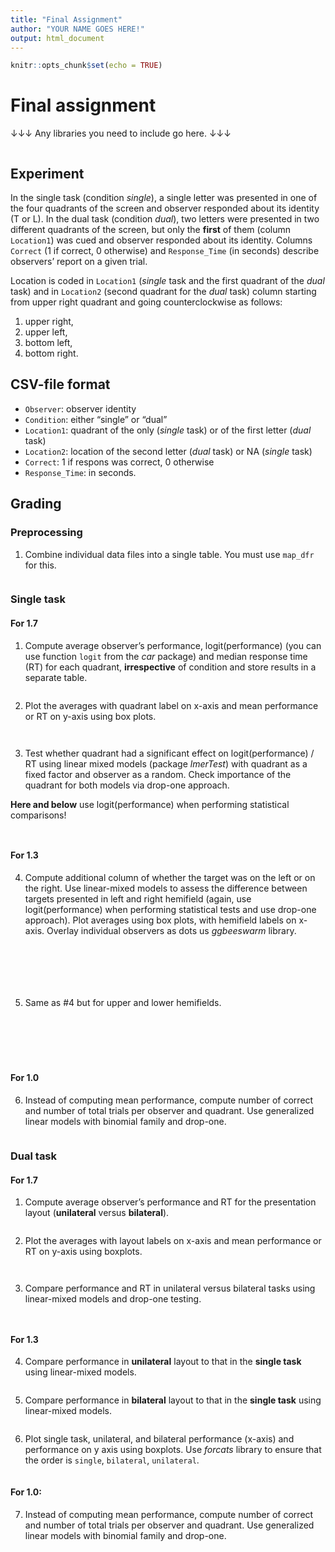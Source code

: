 ```yaml
---
title: "Final Assignment"
author: "YOUR NAME GOES HERE!"
output: html_document
---
```


```r
knitr::opts_chunk$set(echo = TRUE)
```
# Final assignment

↓↓↓ Any libraries you need to include go here. ↓↓↓

```r
```

## Experiment

In the single task (condition _single_), a single letter was presented in one of the four quadrants of the screen and observer responded about its identity (T or L). In the dual task (condition _dual_), two letters were presented in two different quadrants of the screen, but only the **first**  of them (column `Location1`) was cued and observer responded about its identity. Columns `Correct` (1 if correct, 0 otherwise) and `Response_Time` (in seconds) describe observers’ report on a given trial.

Location is coded in `Location1` (_single_ task and the first quadrant of the _dual_ task) and in `Location2` (second quadrant for the _dual_ task) column starting from upper right quadrant and going counterclockwise as follows:

1. upper right,
2. upper left,
3. bottom left,
4. bottom right.

## CSV-file format

* `Observer`: observer identity
* `Condition`: either "single" or "dual"
* `Location1`: quadrant of the only (_single_ task) or of the first letter (_dual_ task)
* `Location2`: location of the second letter (_dual_ task) or NA (_single_ task)
* `Correct`: 1 if respons was correct, 0 otherwise
* `Response_Time`: in seconds.

## Grading

### Preprocessing

1. Combine individual data files into a single table. You must use `map_dfr` for this.

```r
```

### Single task
#### For 1.7

1. Compute average observer’s performance, logit(performance) (you can use function `logit` from the _car_ package) and median response time (RT) for each quadrant, **irrespective** of condition and store results in a separate table.
```r

```

2. Plot the averages with quadrant label on x-axis and mean performance or RT on y-axis using box plots.
```r
```

```r
```


3. Test whether quadrant had a significant effect on logit(performance) / RT using linear mixed models (package _lmerTest_) with quadrant as a fixed factor and observer as a random. Check importance of the quadrant for both models via drop-one approach.

**Here and below** use logit(performance) when performing statistical comparisons!
```r

```

```r

```

#### For 1.3

4. Compute additional column of whether the target was on the left or on the right. Use linear-mixed models to assess the difference between targets presented in left and right hemifield (again, use logit(performance) when performing statistical tests and use drop-one approach). Plot averages using box plots, with hemifield labels on x-axis. Overlay individual observers as dots us _ggbeeswarm_ library.

```r
```

```r
```

```r
```


```r
```

```r
```

```r
```


5. Same as #4 but for upper and lower hemifields.
```r
```

```r
```

```r
```

```r
```

```r
```

```r
```

#### For 1.0

6. Instead of computing mean performance, compute number of correct and number of total trials per observer and quadrant. Use generalized linear models with binomial family and drop-one.

```r
```


### Dual task

#### For 1.7

1. Compute average observer’s performance and RT for the presentation layout (**unilateral** versus **bilateral**).

```r
```

2. Plot the averages with layout labels on x-axis and mean performance or RT on y-axis using boxplots.
```r
```

```r
```


3. Compare performance and RT in unilateral versus bilateral tasks using linear-mixed models and drop-one testing.
```r
```

```r
```

#### For 1.3

4. Compare performance in **unilateral** layout to that in the **single task** using linear-mixed models.
```r
```


5. Compare performance in **bilateral** layout to that in the **single task** using linear-mixed models.
```r
```

6. Plot single task, unilateral, and bilateral performance (x-axis) and performance on y axis using boxplots. Use _forcats_ library to ensure that the order is `single`, `bilateral`, `unilateral`.
```r
```


#### For 1.0:

7.  Instead of computing mean performance, compute number of correct and number of total trials per observer and quadrant. Use generalized linear models with binomial family and drop-one.

```r
```




